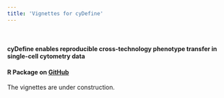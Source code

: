 ```yaml
---
title: 'Vignettes for cyDefine'
---
```


<br>

<!-- <img src="images/cyDefine/Logos/cyDefine_logo.png" width="170" align="right" /> -->

#### cyDefine enables reproducible cross-technology phenotype transfer in single-cell cytometry data


#### R Package on [GitHub](https://github.com/claradrachmann/cyDefine)


The vignettes are under construction.